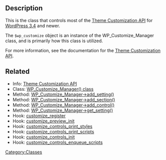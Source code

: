 == Description ==
This is the class that controls most of the [[Theme_Customization_API|Theme Customization API]] for [[Version 3.4|WordPress 3.4]] and newer.

The <tt>$wp_customize</tt> object is an instance of the WP_Customize_Manager class, and is primarily how this class is utilized.

For more information, see the documentation for the [[Theme_Customization_API|Theme Customization API]].

==Related==

* Info: [[Theme_Customization_API|Theme Customization API]]
* Class: [[Class Reference/WP Customize Manager|WP_Customize_Manager() class]]
* Method: [[Class_Reference/WP_Customize_Manager/add_setting|WP_Customize_Manager->add_setting()]]
* Method: [[Class_Reference/WP_Customize_Manager/add_section|WP_Customize_Manager->add_section()]]
* Method: [[Class_Reference/WP_Customize_Manager/add_control|WP_Customize_Manager->add_control()]]
* Method: [[Class_Reference/WP_Customize_Manager/get_setting|WP_Customize_Manager->get_setting()]]
* Hook: [[Plugin_API/Action_Reference/customize_register|customize_register]]
* Hook: [[Plugin_API/Action_Reference/customize_preview_init|customize_preview_init]]
* Hook: [[Plugin_API/Action_Reference/customize_controls_print_styles|customize_controls_print_styles]]
* Hook: [[Plugin_API/Action_Reference/customize_controls_print_scripts|customize_controls_print_scripts]]
* Hook: [[Plugin_API/Action_Reference/customize_controls_init|customize_controls_init]]
* Hook: [[Plugin_API/Action_Reference/customize_controls_enqueue_scripts|customize_controls_enqueue_scripts]]

{{Class Footer}}

[[Category:Classes]]